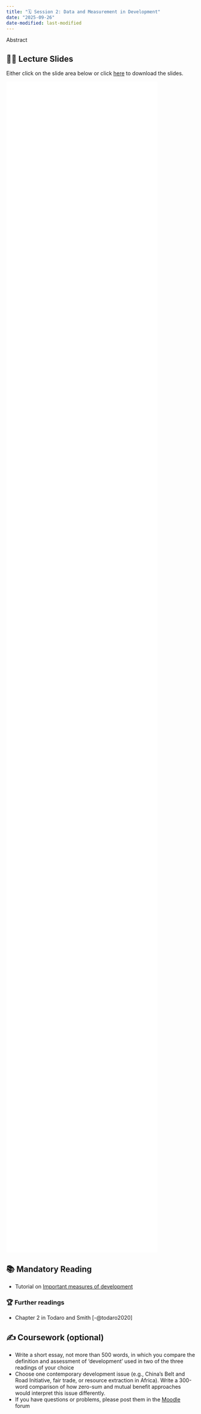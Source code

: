 ```yaml
---
title: "🗓️ Session 2: Data and Measurement in Development"
date: "2025-09-26"
date-modified: last-modified
---
```


Abstract

## 👨‍🏫 Lecture Slides 

Either click on the slide area below or click 
[here]() to download the slides.

```{=html}
<div class="embed-container">
  <iframe 
  src="/content/material/slides/E2-Basics-Functions.pdf" 
  style="border: 0.5px" 
  width="80%"
  height="80%"
  ></iframe>
</div>
```


## 📚 Mandatory Reading

- Tutorial on [Important measures of development](../tutorials/MeasuringDevelopment/index.qmd)

### 🏆 Further readings

- Chapter 2 in Todaro and Smith [-@todaro2020]

## ✍️ Coursework (optional)

- Write a short essay, not more than 500 words, in which you compare the definition and assessment of 'development' used in two of the three readings of your choice
- Choose one contemporary development issue (e.g., China's Belt and Road Initiative, fair trade, or resource extraction in Africa). Write a 300-word comparison of how zero-sum and mutual benefit approaches would interpret this issue differently.
- If you have questions or problems, please post them in the [Moodle](https://elearning.uni-flensburg.de/moodle/course/view.php?id=16258)  forum
